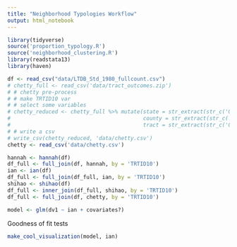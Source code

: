 ```yaml
---
title: "Neighborhood Typologies Workflow"
output: html_notebook
---
```


```r
library(tidyverse) 
source('proportion_typology.R')
source('neighborhood_clustering.R')
library(readstata13)
library(haven) 
```

```r
df <- read_csv("data/LTDB_Std_1980_fullcount.csv")
# chetty_full <- read_csv('data/tract_outcomes.zip')
# # chetty pre-process
# # make TRTID10 var
# # select some variables
# chetty_reduced <- chetty_full %>% mutate(state = str_extract(str_c('0', state),'\\d\\d$'),
#                                          county = str_extract(str_c('000', county),'\\d{3}$'),
#                                          tract = str_extract(str_c('00000', tract),'\\d{6}$'),TRTID10 = as.numeric(str_c(state, county, tract))) %>% select(state, county, tract, TRTID10, jail_white_pooled_mean, jail_white_pooled_mean_se, jail_black_pooled_mean, jail_black_pooled_mean_se, jail_asian_pooled_mean, jail_asian_pooled_mean_se, jail_hisp_pooled_mean, jail_hisp_pooled_mean_se, kfr_top01_white_pooled_mean, kfr_top01_white_pooled_mean_se, kfr_top01_black_pooled_mean, kfr_top01_black_pooled_mean_se, kfr_top01_asian_pooled_mean, kfr_top01_asian_pooled_mean_se, kfr_top01_hisp_pooled_mean, kfr_top01_hisp_pooled_mean_se, kfr_white_pooled_mean, kfr_white_pooled_mean_se, kfr_black_pooled_mean, kfr_black_pooled_mean_se, kfr_asian_pooled_mean, kfr_asian_pooled_mean_se, kfr_hisp_pooled_mean, kfr_hisp_pooled_mean_se, teenbrth_white_female_mean, teenbrth_white_female_mean_se, teenbrth_black_female_mean, teenbrth_black_female_mean_se, teenbrth_asian_female_mean, teenbrth_asian_female_mean_se, teenbrth_hisp_female_mean, teenbrth_hisp_female_mean_se)
# # write a csv
# write_csv(chetty_reduced, 'data/chetty.csv')
chetty <- read_csv('data/chetty.csv')
```


```r
hannah <- hannah(df)
df_full <- full_join(df, hannah, by = 'TRTID10')
ian <- ian(df)
df_full <- full_join(df_full, ian, by = 'TRTID10')
shihao <- shihao(df)
df_full <- inner_join(df_full, shihao, by = 'TRTID10')
df_full <- full_join(df, chetty, by = 'TRTID10')
```


```r
model <- glm(dv1 ~ ian + covariates?)
```

Goodness of fit tests

```r
make_cool_visualization(model, ian)
```


